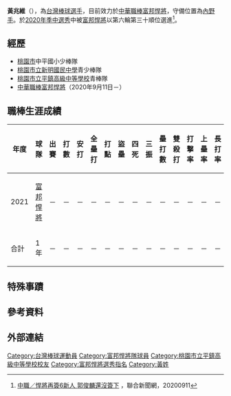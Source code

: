 {{Infobox CPBL player|
|name=黃兆維|
|image=|
|width=300|
|position=一壘手|
|team=富邦悍將|
|number=31|
|bats=右|
|throws=右|
|birthdate={{birth_date_and_age|2001|11|3|mf=y}}|
|birthplace={{TWN}}|
|debutdate=月日
|debutyear=年
|debutteam=富邦悍將
|statyear=2020年球季
|stat1label=打擊率
|stat1value=
|stat2label=全壘打
|stat2value=
|stat3label=打點
|stat3value=
|stat4label=盜壘
|stat4value=
|teams=<nowiki></nowiki> 
*[[富邦悍將|富邦悍將]]（2020年9月11日－）
}}

'''黃兆維'''（{{bd|2001年|11月3日}}），為[[台灣|台灣]][[棒球|棒球]][[選手|選手]]，目前效力於[[中華職棒|中華職棒]][[富邦悍將|富邦悍將]]，守備位置為[[內野手|內野手]]。於[[中華職棒歷年選秀會#職棒三十一年（2020年）|2020年季中選秀]]中被[[富邦悍將|富邦悍將]]以第六輪第三十順位選進<ref>[https://udn.com/news/story/7001/4851918 中職／悍將再簽6新人 郭俊麟還沒簽下] {{Wayback|url=https://udn.com/news/story/7001/4851918 |date=20210109090924 }}，聯合新聞網，20200911</ref>。

==經歷==
*[[桃園市|桃園市]]中平國小少棒隊
*[[桃園市立新明國民中學|桃園市立新明國民中學]]青少棒隊
*[[桃園市立平鎮高級中等學校|桃園市立平鎮高級中等學校]]青棒隊
*[[中華職棒|中華職棒]][[富邦悍將|富邦悍將]]（2020年9月11日－）

==職棒生涯成績==
{|border=1 width="1000px"
|- align="center"
!年度!!球隊!!出賽!!打數!!安打!!全壘打!!打點!!盜壘!!四死!!三振!!壘打數!!雙殺打!!打擊率!!上壘率!!長打率!!OPS
|- align="center"
|2021||[[富邦悍將|富邦悍將]]||－||－||－||－||－||－||－||－||－||－||－||－||－||－
|- style="background:#004a9c;color:#FFFFFF" align="center" 
!合計||1年||－||－||－||－||－||－||－||－||－||－||－||－||－||－
|}

==特殊事蹟==

== 參考資料 ==
{{reflist}}

==外部連結==
{{台灣棒球維基館}}
{{富邦悍將隊球員名單}}
{{DEFAULTSORT:Huang Chao Wei}}
[[Category:台灣棒球運動員|Category:台灣棒球運動員]]
[[Category:富邦悍將隊球員|Category:富邦悍將隊球員]]
[[Category:桃園市立平鎮高級中等學校校友|Category:桃園市立平鎮高級中等學校校友]]
[[Category:富邦悍將選秀指名|Category:富邦悍將選秀指名]]
[[Category:黃姓|Category:黃姓]]